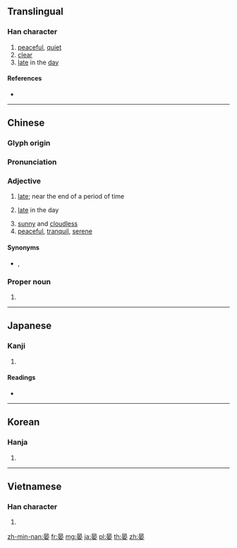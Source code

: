 ==Translingual==

===Han character===
{{Han char|rn=72|rad=日|as=06|sn=10|four=60404|canj=AJV|ids=⿱日安}}

# [[peaceful]], [[quiet]]
# [[clear]]
# [[late]] in the [[day]]

====References====
* {{Han ref|kx=0495.150|dkj=13914|dj=0860.200|hdz=21509.070|uh=664F|ud=26191|bh=AECB|bd=44747}}

----

==Chinese==
{{zh-forms}}

===Glyph origin===
{{Han etym}}

===Pronunciation===
{{zh-pron
|m=yàn
|c=aan3
|mn=òaⁿ
|h=pfs=yen
|x=ngan4
|mc=y
|oc=y
|ma=
|cat=a,pn
}}

===Adjective===
{{zh-adj}}

# [[late]]; near the end of a period of time
#: {{zh-x|晏起|to get up '''late'''}}
# [[late]] in the day
#: {{zh-x|晏晝|[[afternoon]]|C}}
# [[sunny]] and [[cloudless]]
# [[peaceful]], [[tranquil]], [[serene]]
#: {{zh-x|河清.海晏|the (Yellow) River is clear and the sea is '''calm'''; the world is peaceful and prosperous}}

====Synonyms====
* {{sense|late}} {{zh-l|晚}}, {{zh-l|遲}}

===Proper noun===
{{zh-proper noun}}

# {{surname|lang=zh}}

----

==Japanese==

===Kanji===
{{ja-kanji|grade=|rs=日06}}

# {{defn|lang=ja|sort=日06}}

====Readings====
* {{ja-readings|on=[[あん]] (an)|kun=[[おそい]] (osoi)}}

----

==Korean==

===Hanja===
{{ko-hanja|hangeul=안|eumhun=|rv=an|mr=an|y=an}}

# {{defn|lang=ko|sort=日06}}

----

==Vietnamese==

===Han character===
{{vi-hantu|[[yến]]|rs=日06}}

# {{defn|lang=vi|sort=日06}}

[[zh-min-nan:晏]]
[[fr:晏]]
[[mg:晏]]
[[ja:晏]]
[[pl:晏]]
[[th:晏]]
[[zh:晏]]